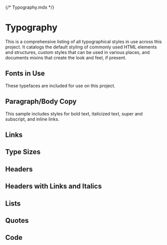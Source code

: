 {/* Typography.mdx */}


<Meta of={TypographyStories} />

# Typography
This is a comprehensive listing of all typographical styles in use across this project. It catalogs
the default styling of commonly used HTML elements and structures, custom styles that can be used 
in various places, and documents mixins that create the look and feel, if present. 

## Fonts in Use
These typefaces are included for use on this project.

<Canvas of={TypographyStories.Fonts} />

## Paragraph/Body Copy
This sample includes styles for bold text, italicized text, super and subscript, and inline links.

<Canvas of={TypographyStories.Paragraph} />

## Links

<Canvas of={TypographyStories.Links} />

## Type Sizes

<Canvas of={TypographyStories.TypeSizes} />

## Headers

<Canvas of={TypographyStories.Headers} />

## Headers with Links and Italics

<Canvas of={TypographyStories.HeadersWithLinksAndItalics} />


## Lists

<Canvas of={TypographyStories.Lists} />


## Quotes

<Canvas of={TypographyStories.Quotes} />


## Code

<Canvas of={TypographyStories.Code} />

